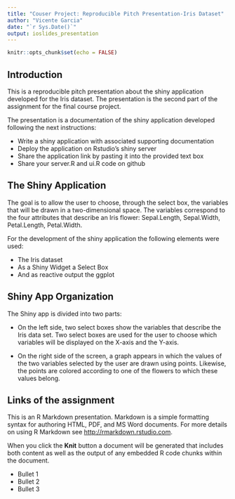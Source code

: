 ```yaml
---
title: "Couser Project: Reproducible Pitch Presentation-Iris Dataset"
author: "Vicente Garcia"
date: "`r Sys.Date()`"
output: ioslides_presentation
---
```


```r
knitr::opts_chunk$set(echo = FALSE)
```

## Introduction

This is a reproducible pitch presentation about the shiny application developed for the Iris dataset. The presentation is the second part of the assignment for the final course project. 

The presentation is a documentation of the shiny application developed following the next instructions:


- Write a shiny application with associated supporting documentation
- Deploy the application on Rstudio's shiny server
- Share the application link by pasting it into the provided text box
- Share your server.R and ui.R code on github



## The Shiny Application

The goal is to allow the user to choose, through the select box, the variables that will be drawn in a two-dimensional space. The variables correspond to the four attributes that describe an Iris flower: Sepal.Length, Sepal.Width, Petal.Length, Petal.Width.

For the development of the shiny application the following elements were used:

- The Iris dataset
- As a Shiny Widget a Select Box
- And as reactive output the ggplot


## Shiny App Organization

The Shiny app is divided into two parts:

- On the left side, two select boxes show the variables that describe the Iris data set. Two select boxes are used for the user to choose which variables will be displayed on the X-axis and the Y-axis.

- On the right side of the screen, a graph appears in which the values of the two variables selected by the user are drawn using points. Likewise, the points are colored according to one of the flowers to which these values belong.



## Links of the assignment

This is an R Markdown presentation. Markdown is a simple formatting syntax for authoring HTML, PDF, and MS Word documents. For more details on using R Markdown see <http://rmarkdown.rstudio.com>.

When you click the **Knit** button a document will be generated that includes both content as well as the output of any embedded R code chunks within the document.

- Bullet 1
- Bullet 2
- Bullet 3


